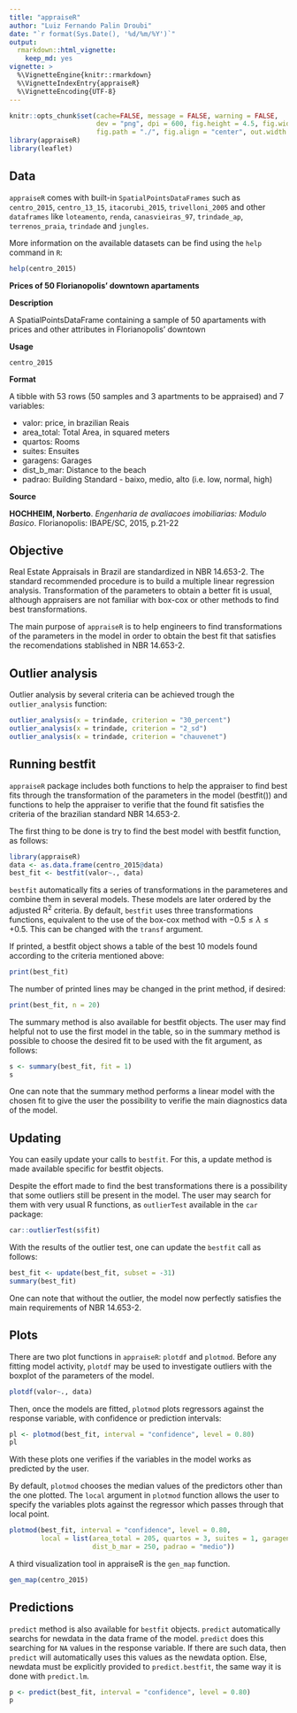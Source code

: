 ```yaml
---
title: "appraiseR"
author: "Luiz Fernando Palin Droubi"
date: "`r format(Sys.Date(), '%d/%m/%Y')`"
output: 
  rmarkdown::html_vignette:
    keep_md: yes
vignette: >
  %\VignetteEngine{knitr::rmarkdown}
  %\VignetteIndexEntry{appraiseR}
  %\VignetteEncoding{UTF-8}
---
```


```r
knitr::opts_chunk$set(cache=FALSE, message = FALSE, warning = FALSE, 
                      dev = "png", dpi = 600, fig.height = 4.5, fig.width = 7,
                      fig.path = "./", fig.align = "center", out.width = "90%")
library(appraiseR)
library(leaflet)
```

## Data

`appraiseR` comes with built-in `SpatialPointsDataFrames` such as `centro_2015`, `centro_13_15`, `itacorubi_2015`, `trivelloni_2005` and other `dataframes` like `loteamento`, `renda`, `canasvieiras_97`, `trindade_ap`, `terrenos_praia`, `trindade` and `jungles`.

More information on the available datasets can be find using the `help` command in `R`:

```r
help(centro_2015)
```


**Prices of 50 Florianopolis' downtown apartaments**

**Description**

A SpatialPointsDataFrame containing a sample of 50 apartaments with prices and other attributes in Florianopolis' downtown

**Usage**

`centro_2015`

**Format**

A tibble with 53 rows (50 samples and 3 apartments to be appraised) and 7 variables:

* valor: price, in brazilian Reais
* area_total: Total Area, in squared meters
* quartos: Rooms
* suites: Ensuites
* garagens: Garages
* dist_b_mar: Distance to the beach
* padrao: Building Standard - baixo, medio, alto (i.e. low, normal, high)

**Source**

**HOCHHEIM, Norberto**. *Engenharia de avaliacoes imobiliarias: Modulo Basico*. Florianopolis: IBAPE/SC, 2015, p.21-22

## Objective

Real Estate Appraisals in Brazil are standardized in NBR 14.653-2. The standard recommended procedure is to build a multiple linear regression analysis. Transformation of the parameters to obtain a better fit is usual, although appraisers are not familiar with box-cox or other methods to find best transformations.

The main purpose of `appraiseR` is to help engineers to find transformations of the parameters in the model in order to obtain the best fit that satisfies the recomendations stablished in NBR 14.653-2.

## Outlier analysis

Outlier analysis by several criteria can be achieved trough the `outlier_analysis` function:

```r
outlier_analysis(x = trindade, criterion = "30_percent")
outlier_analysis(x = trindade, criterion = "2_sd")
outlier_analysis(x = trindade, criterion = "chauvenet")
```
 

## Running bestfit

`appraiseR` package includes both functions to help the appraiser to find best fits through the transformation of the parameters in the model (bestfit()) and functions to help the appraiser to verifie that the found fit satisfies the criteria of the brazilian standard NBR 14.653-2.

The first thing to be done is try to find the best model with bestfit function, as follows:

```r
library(appraiseR)
data <- as.data.frame(centro_2015@data)
best_fit <- bestfit(valor~., data)
```

`bestfit` automatically fits a series of transformations in the parameteres and combine them in several models. These models are later ordered  by the adjusted R^2^ criteria. By default, `bestfit` uses three transformations functions, equivalent to the use of the box-cox method with $-0.5 \leq \lambda \leq +0.5$. This can be changed with the `transf` argument.

If printed, a bestfit object shows a table of the best 10 models found according to the criteria mentioned above:

```r
print(best_fit)
```

The number of printed lines may be changed in the print method, if desired:

```r
print(best_fit, n = 20)
```

The summary method is also available for bestfit objects. The user may find helpful not to use the first model in the table, so in the summary method is possible to choose the desired fit to be used with the fit argument, as follows:

```r
s <- summary(best_fit, fit = 1)
s
```

One can note that the summary method performs a linear model with the chosen fit to give the user the possibility to verifie the main diagnostics data of the model.

## Updating

You can easily update your calls to `bestfit`. For this, a update method is made available specific for bestfit objects.

Despite the effort made to find the best transformations there is a possibility that some outliers still be present in the model.
The user may search for them with very usual R functions, as `outlierTest` available in the `car` package:

```r
car::outlierTest(s$fit)
```

With the results of the outlier test, one can update the `bestfit` call as follows:

```r
best_fit <- update(best_fit, subset = -31)
summary(best_fit)
```

One can note that without the outlier, the model now perfectly satisfies the main requirements of NBR 14.653-2.

## Plots

There are two plot functions in `appraiseR`: `plotdf` and `plotmod`. Before any fitting model activity, `plotdf` may be used to investigate outliers with the boxplot of the parameters of the model.

```r
plotdf(valor~., data)
```

Then, once the models are fitted, `plotmod` plots regressors against the response variable, with confidence or prediction intervals:

```r
pl <- plotmod(best_fit, interval = "confidence", level = 0.80)
pl
```

With these plots one verifies if the variables in the model works as predicted by the user.

By default, `plotmod` chooses the median values of the predictors other than the one plotted. The `local` argument in `plotmod` function allows the user to specify the variables plots against the regressor which passes through that local point.

```r
plotmod(best_fit, interval = "confidence", level = 0.80, 
        local = list(area_total = 205, quartos = 3, suites = 1, garagens = 2, 
                     dist_b_mar = 250, padrao = "medio"))
```


A third visualization tool in appraiseR is the `gen_map` function. 

```r
gen_map(centro_2015)
```


## Predictions

`predict` method is also available for `bestfit` objects. `predict` automatically searchs for newdata in the data frame of the model. `predict` does this searching for `NA` values in the response variable. If there are such data, then `predict` will automatically uses this values as the newdata option. Else, newdata must be explicitly provided to `predict.bestfit`, the same way it is done with `predict.lm`.

```r
p <- predict(best_fit, interval = "confidence", level = 0.80)
p
```

